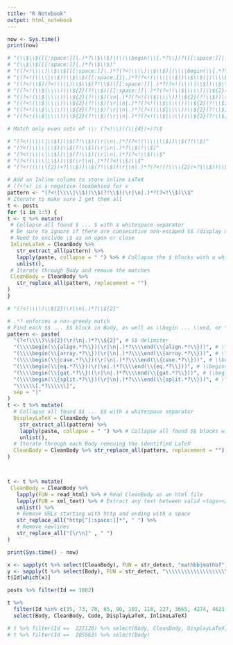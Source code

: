 ```yaml
---
title: "R Notebook"
output: html_notebook
---
```


```r
now <- Sys.time()
print(now)

# "(\\$\\$([[:space:]]|.)*?\\$\\$)|(\\\\begin(\\{.*?\\})?([[:space:]]|.)*?\\\\end(\\{.*?\\})?)"
# "(\\$\\$([[:space:]]|.)*?\\$\\$)"
# "((?<!\\\\)\\$\\$([[:space:]]|.)*?(?<!\\\\)\\$\\$)|(\\\\begin(\\{.*?\\})?([[:space:]]|.)*?\\\\end(\\{.*?\\})?)"
# "((?<!(\\\\|\\$))\\$\\$([[:space:]]|.)*?(?<!(\\\\|\\$))\\$\\$)|(\\\\begin(\\{.*?\\})?([[:space:]]|.)*?\\\\end(\\{.*?\\})?)"
# "((?<!\\$)(?<!\\\\)\\$\\$(?!\\$)([[:space:]]|.)*?(?<!(\\\\|\\$))\\$\\$(?!\\$))|(\\\\begin(\\{.*?\\})?([[:space:]]|.)*?\\\\end(\\{.*?\\})?)"
# "((?<!(\\$|\\\\))\\${2}(?!\\$)([[:space:]]|.)*?(?<!(\\$|\\\\))\\${2}(?!\\$))|(\\\\begin(\\{.*?\\})?([[:space:]]|.)*?\\\\end(\\{.*?\\})?)"
# "((?<!(\\$|\\\\))\\${2}(?!\\$)(\n|.)*?(?<!(\\$|\\\\))\\${2}(?!\\$))|(\\\\begin(\\{.*?\\})?(\n|.)*?\\\\end(\\{.*?\\})?)"
# "((?<!(\\$|\\\\))\\${2}(?!\\$)(\r|\n|.)*?(?<!(\\$|\\\\))\\${2}(?!\\$))|(\\\\begin(\\{.*?\\})?(\r|\n|.)*?\\\\end(\\{.*?\\})?)"
# "((?<!(\\$|\\\\))\\${2}(?!\\$)(\r|\n|.)*?(?<!(\\$|\\\\))\\${2}(?!\\$))|(\\\\begin(\\{ali.*?\\})?(\r|\n|.)*?\\\\end(\\{ali.*?\\})?)"
# "((?<!(\\$|\\\\))\\${2}(?!\\$)(\r|\n|.)*?(?<!(\\$|\\\\))\\${2}(?!\\$))|(\\\\begin(\\{ali.*?\\})(\r|\n|.)*?\\\\end(\\{ali.*?\\}))"

# Match only even sets of \\: (?<!\\)((\\{4})+)?\$

# "(?<!(\\\\|\\$))\\$(?!\\$)(\r|\n|.)*?(?<!(\\\\|\\$))\\$(?!\\$)"
# "(?<!(\\\\|\\$))\\$(?!\\$)(\r|\n|.)*?\\$(!\\$)"
# "(?<!(\\\\|\\$))\\$(?!\\$)(\r|\n|.)*?(?<!\\$)\\$"
# "(?<!(\\\\|\\$))\\$(\r|\n|.)*?(?<!\\$)\\$"
# "(?<!((\\\\{2})+?|\\$))\\$(?!\\$)(\r|\n|.)*?(?<!((\\\\{2})+?|\\$))\\$"

# Add an Inline column to store inline LaTeX
# (?<!x) is a negative lookbehind for x
pattern <- "(?<!(\\\\|\\$))\\$(?!\\$)(\r|\n|.)*?(?<!\\$)\\$"
# Iterate to make sure I get them all
t <- posts
for (i in 1:5) {
t <- t %>% mutate(
 # Collapse all found $ ... $ with a whitespace separator
 # Be sure to ignore if there are consecutive non-escaped $$ (display math)
 # Need to exclude \$ as an open or close
 InlineLaTeX = CleanBody %>%
   str_extract_all(pattern) %>%
   lapply(paste, collapse = " ") %>% # Collapse the $ blocks with a whitespace separator
   unlist(),
 # Iterate through Body and remove the matches
 CleanBody = CleanBody %>%
   str_replace_all(pattern, replacement = "")
)
}

# "(?<!\\\\)\\${2}(\r|\n|.)*?\\${2}"

# .*? enforces a non-greedy match
# Find each $$ ... $$ block in Body, as well as \\begin ... \\end, or \\begin{...} ... \\end{...}
pattern <- paste(
  "(?<!\\\\)\\${2}(\r|\n|.)*?\\${2}", # $$ delimiter
  "(\\\\begin(\\{align.*?\\})(\r|\n|.)*?\\\\end(\\{align.*?\\}))", # \\begin{align}
  "(\\\\begin(\\{array.*?\\})(\r|\n|.)*?\\\\end(\\{array.*?\\}))", # \\begin{array}
  "(\\\\begin(\\{case.*?\\})(\r|\n|.)*?\\\\end(\\{case.*?\\}))", # \\begin{case}
  "(\\\\begin(\\{eq.*?\\})(\r|\n|.)*?\\\\end(\\{eq.*?\\}))", # \\begin{eq.}
  "(\\\\begin(\\{gat.*?\\})(\r|\n|.)*?\\\\end(\\{gat.*?\\}))", # \\begin{gather}
  "(\\\\begin(\\{split.*?\\})(\r|\n|.)*?\\\\end(\\{split.*?\\}))", # \\begin{split}
  "\\\\\\[.*?\\\\\\]",
  sep = "|"
)
t <- t %>% mutate(
  # Collapse all found $$ ... $$ with a whitespace separator
  DisplayLaTeX = CleanBody %>%
    str_extract_all(pattern) %>%
    lapply(paste, collapse = " ") %>% # Collapse all found $$ blocks with a whitespace separator
    unlist(),
  # Iterate through each Body removing the identified LaTeX
  CleanBody = CleanBody %>% str_replace_all(pattern, replacement = "")
)



t <- t %>% mutate(
 CleanBody = CleanBody %>%
   lapply(FUN = read_html) %>% # Read CleanBody as an html file
   lapply(FUN = xml_text) %>% # Extract any text between valid <tags></tags>
   unlist() %>%
   # Remove URLs starting with http and ending with a space
   str_replace_all("http[^[:space:]]*", " ") %>%
   # Remove newlines
   str_replace_all("[\r\n]" , " ")
)

print(Sys.time() - now)
```

```r
x <- sapply(t %>% select(CleanBody), FUN = str_detect, "mathbb|mathbf")
y <- sapply(t %>% select(Body), FUN = str_detect, "\\\\\\\\\\\\\\\\\\\\\\\\")
t$Id[which(x)]
```

```r
posts %>% filter(Id == 1882)
```

```r
t %>%
  filter(Id %in% c(35, 73, 78, 85, 90, 101, 118, 227, 3665, 4274, 4621, 5165, 5349, 8760, 12862, 19241, 25086, 38990, 46857, 172646, 188505)) %>%
  select(Body, CleanBody, Code, DisplayLaTeX, InlineLaTeX)

# t %>% filter(Id ==  222128) %>% select(Body, CleanBody, DisplayLaTeX, InlineLaTeX)
# t %>% filter(Id ==  205563) %>% select(Body)
```



